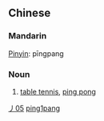 {{zh-hanzi|[[乒]][[乓]]}}
==Chinese==
===Mandarin===
[[Pinyin]]: pīngpang
===Noun===
# [[table tennis]], [[ping pong]]

[[Category:zh-tw:Games|丿05]]
[[Category:zh-cn:Games|ping1pang]]